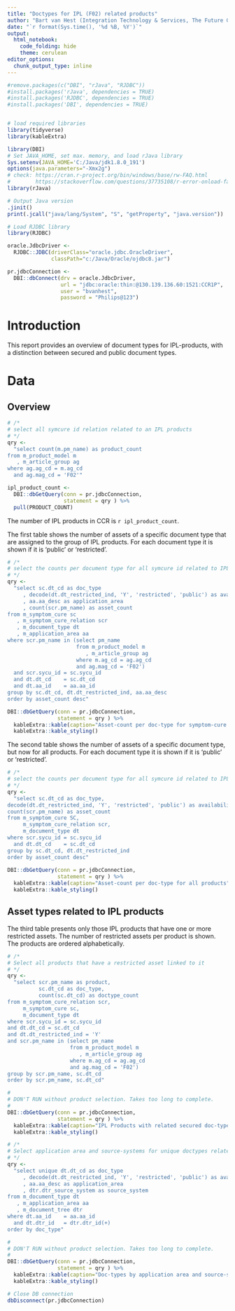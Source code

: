 ```yaml
---
title: "Doctypes for IPL (F02) related products"
author: "Bart van Hest (Integration Technology & Services, The Future Group)"
date: "`r format(Sys.time(), '%d %B, %Y')`"
output: 
  html_notebook: 
    code_folding: hide
    theme: cerulean
editor_options: 
  chunk_output_type: inline
---
```


```r
#remove.packages(c("DBI", "rJava", "RJDBC"))
#install.packages('rJava', dependencies = TRUE)
#install.packages('RJDBC', dependencies = TRUE)
#install.packages('DBI', dependencies = TRUE)


# load required libraries
library(tidyverse)
library(kableExtra)

library(DBI)
# Set JAVA_HOME, set max. memory, and load rJava library
Sys.setenv(JAVA_HOME='C:/Java/jdk1.8.0_191')
options(java.parameters="-Xmx2g")
# check: https://cran.r-project.org/bin/windows/base/rw-FAQ.html
#        https://stackoverflow.com/questions/37735108/r-error-onload-failed-in-loadnamespace-for-rjava
library(rJava)

# Output Java version
.jinit()
print(.jcall("java/lang/System", "S", "getProperty", "java.version"))

# Load RJDBC library
library(RJDBC)

oracle.JdbcDriver <- 
  RJDBC::JDBC(driverClass="oracle.jdbc.OracleDriver", 
              classPath="c:/Java/Oracle/ojdbc8.jar")

pr.jdbcConnection <- 
  DBI::dbConnect(drv = oracle.JdbcDriver,
                 url = "jdbc:oracle:thin:@130.139.136.60:1521:CCR1P", 
                 user = "bvanhest", 
                 password = "Philips@123")

```

# Introduction

This report provides an overview of document types for IPL-products, with a distinction between secured and public document types.


# Data

## Overview

```R
# /*
# select all symcure id relation related to an IPL products
# */
qry <- 
  "select count(m.pm_name) as product_count 
from m_product_model m
   , m_article_group ag
where ag.ag_cd = m.ag_cd
  and ag.mag_cd = 'F02'"

ipl_product_count <-
  DBI::dbGetQuery(conn = pr.jdbcConnection, 
                  statement = qry ) %>%
  pull(PRODUCT_COUNT)
```

The number of IPL products in CCR is `r ipl_product_count`.

The first table shows the number of assets of a specific document type that are assigned to the group of IPL products. For each document type it is shown if it is 'public' or 'restricted'.

```r
# /*
# select the counts per document type for all symcure id related to IPL products
# */
qry <- 
  "select sc.dt_cd as doc_type
     , decode(dt.dt_restricted_ind, 'Y', 'restricted', 'public') as availability
     , aa.aa_desc as application_area
     , count(scr.pm_name) as asset_count
from m_symptom_cure sc
   , m_symptom_cure_relation scr
   , m_document_type dt
   , m_application_area aa
where scr.pm_name in (select pm_name 
                      from m_product_model m
                         , m_article_group ag
                      where m.ag_cd = ag.ag_cd
                      and ag.mag_cd = 'F02')
  and scr.sycu_id = sc.sycu_id
  and dt.dt_cd    = sc.dt_cd
  and dt.aa_id    = aa.aa_id
group by sc.dt_cd, dt.dt_restricted_ind, aa.aa_desc
order by asset_count desc"

DBI::dbGetQuery(conn = pr.jdbcConnection, 
                statement = qry ) %>%
  kableExtra::kable(caption="Asset-count per doc-type for symptom-cure records for IPL products") %>%
  kableExtra::kable_styling()
```


The second table shows the number of assets of a specific document type, but now for all products. For each document type it is shown if it is 'public' or 'restricted'.

```r
# /*
# select the counts per document type for all symcure id related to IPL products
# */
qry <- 
  "select sc.dt_cd as doc_type, 
decode(dt.dt_restricted_ind, 'Y', 'restricted', 'public') as availability,
count(scr.pm_name) as asset_count
from m_symptom_cure SC,
     m_symptom_cure_relation scr,
     m_document_type dt
where scr.sycu_id = sc.sycu_id
  and dt.dt_cd    = sc.dt_cd
group by sc.dt_cd, dt.dt_restricted_ind
order by asset_count desc"
 
DBI::dbGetQuery(conn = pr.jdbcConnection, 
                statement = qry ) %>%
  kableExtra::kable(caption="Asset-count per doc-type for all products") %>%
  kableExtra::kable_styling()
```



## Asset types related to IPL products

The third table presents only those IPL products that have one or more restricted assets. The number of restricted assets per product is shown. The products are ordered alphabetically.

```r
# /*
# Select all products that have a restricted asset linked to it
# */
qry <- 
  "select scr.pm_name as product, 
          sc.dt_cd as doc_type,
          count(sc.dt_cd) as doctype_count
from m_symptom_cure_relation scr, 
     m_symptom_cure sc,
     m_document_type dt
where scr.sycu_id = sc.sycu_id
and dt.dt_cd = sc.dt_cd
and dt.dt_restricted_ind = 'Y'
and scr.pm_name in (select pm_name 
                    from m_product_model m
                       , m_article_group ag
                    where m.ag_cd = ag.ag_cd
                    and ag.mag_cd = 'F02')
group by scr.pm_name, sc.dt_cd
order by scr.pm_name, sc.dt_cd"

#
# DON'T RUN without product selection. Takes too long to complete.
#
DBI::dbGetQuery(conn = pr.jdbcConnection, 
                statement = qry ) %>%
  kableExtra::kable(caption="IPL Products with related secured doc-types") %>%
  kableExtra::kable_styling()
```



```r
# /*
# Select application area and source-systems for unique doctypes related to IPL products
# */
qry <- 
  "select unique dt.dt_cd as doc_type
     , decode(dt.dt_restricted_ind, 'Y', 'restricted', 'public') as availability
     , aa.aa_desc as application_area
     , dtr.dtr_source_system as source_system
from m_document_type dt
   , m_application_area aa
   , m_document_tree dtr
where dt.aa_id    = aa.aa_id
  and dt.dtr_id   = dtr.dtr_id(+)
order by doc_type"

#
# DON'T RUN without product selection. Takes too long to complete.
#
DBI::dbGetQuery(conn = pr.jdbcConnection, 
                statement = qry ) %>%
  kableExtra::kable(caption="Doc-types by application area and source-systems") %>%
  kableExtra::kable_styling()
```



```r
# Close DB connection
dbDisconnect(pr.jdbcConnection)
```

